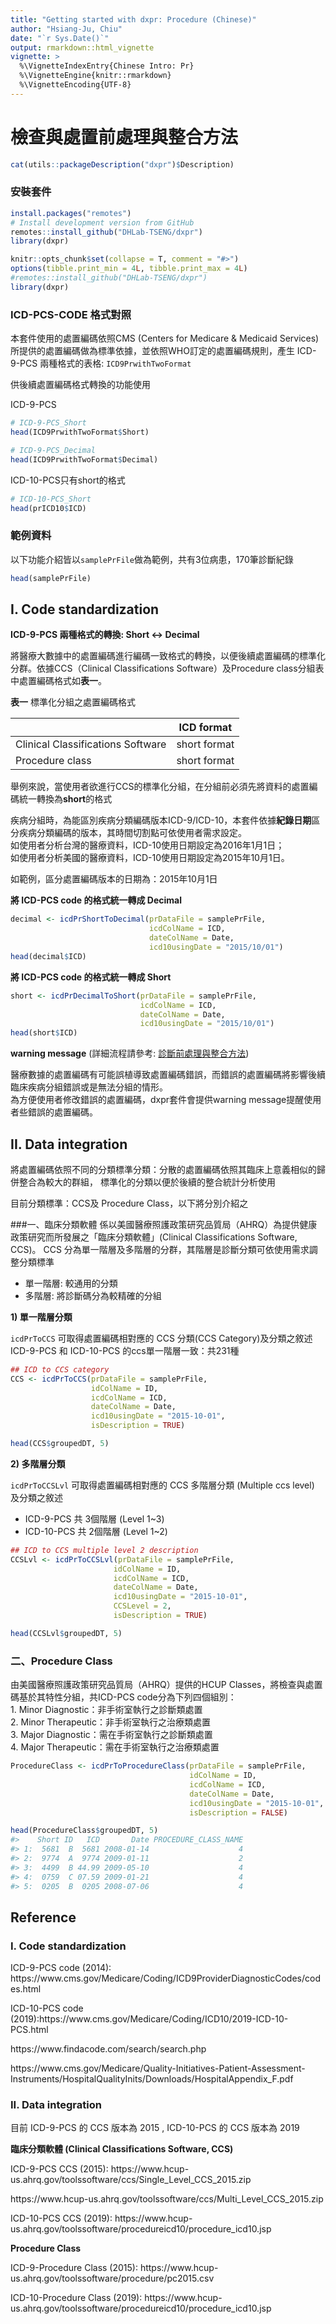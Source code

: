 ```yaml
---
title: "Getting started with dxpr: Procedure (Chinese)"
author: "Hsiang-Ju, Chiu"
date: "`r Sys.Date()`"
output: rmarkdown::html_vignette
vignette: >
  %\VignetteIndexEntry{Chinese Intro: Pr}
  %\VignetteEngine{knitr::rmarkdown}
  %\VignetteEncoding{UTF-8}
---
```



# 檢查與處置前處理與整合方法

```r
cat(utils::packageDescription("dxpr")$Description)
```
### 安裝套件
```r
install.packages("remotes")
# Install development version from GitHub
remotes::install_github("DHLab-TSENG/dxpr")
library(dxpr)
```
```r
knitr::opts_chunk$set(collapse = T, comment = "#>")
options(tibble.print_min = 4L, tibble.print_max = 4L)
#remotes::install_github("DHLab-TSENG/dxpr")
library(dxpr)
```
### ICD-PCS-CODE 格式對照

本套件使用的處置編碼依照CMS (Centers for Medicare & Medicaid Services)所提供的處置編碼做為標準依據，並依照WHO訂定的處置編碼規則，產生 ICD-9-PCS 兩種格式的表格: `ICD9PrwithTwoFormat`

供後續處置編碼格式轉換的功能使用 

ICD-9-PCS
```r
# ICD-9-PCS_Short
head(ICD9PrwithTwoFormat$Short)

# ICD-9-PCS_Decimal
head(ICD9PrwithTwoFormat$Decimal)
```
ICD-10-PCS只有short的格式
```r
# ICD-10-PCS_Short
head(prICD10$ICD)
```
### 範例資料

以下功能介紹皆以`samplePrFile`做為範例，共有3位病患，170筆診斷紀錄
```r
head(samplePrFile)
```
## I. Code standardization

**ICD-9-PCS 兩種格式的轉換: Short <-> Decimal**

將醫療大數據中的處置編碼進行編碼一致格式的轉換，以便後續處置編碼的標準化分群。依據CCS（Clinical Classifications Software）及Procedure class分組表中處置編碼格式如**表一**。

**表一** 標準化分組之處置編碼格式

|   |ICD format|
|--------|----|
|Clinical Classifications Software|short format|
|Procedure class|short format|

舉例來說，當使用者欲進行CCS的標準化分組，在分組前必須先將資料的處置編碼統一轉換為**short**的格式

疾病分組時，為能區別疾病分類編碼版本ICD-9/ICD-10，本套件依據**紀錄日期**區分疾病分類編碼的版本，其時間切割點可依使用者需求設定。  
如使用者分析台灣的醫療資料，ICD-10使用日期設定為2016年1月1日；  
如使用者分析美國的醫療資料，ICD-10使用日期設定為2015年10月1日。 

如範例，區分處置編碼版本的日期為：2015年10月1日

**將 ICD-PCS code 的格式統一轉成 Decimal**

```r
decimal <- icdPrShortToDecimal(prDataFile = samplePrFile,
                               icdColName = ICD, 
                               dateColName = Date,
                               icd10usingDate = "2015/10/01")
head(decimal$ICD)
```
**將 ICD-PCS code 的格式統一轉成 Short**

```r
short <- icdPrDecimalToShort(prDataFile = samplePrFile,
                             icdColName = ICD, 
                             dateColName = Date,
                             icd10usingDate = "2015/10/01")
head(short$ICD)
```
**warning message** (詳細流程請參考: [診斷前處理與整合方法](https://dhlab-tseng.github.io/dxpr/articles/Chi_Diagnosis.html#i--code-standardization))

醫療數據的處置編碼有可能誤植導致處置編碼錯誤，而錯誤的處置編碼將影響後續臨床疾病分組錯誤或是無法分組的情形。  
為方便使用者修改錯誤的處置編碼，dxpr套件會提供warning message提醒使用者些錯誤的處置編碼。  


## II. Data integration
將處置編碼依照不同的分類標準分類：分散的處置編碼依照其臨床上意義相似的歸併整合為較大的群組， 標準化的分類以便於後續的整合統計分析使用

目前分類標準：CCS及 Procedure Class，以下將分別介紹之 

###一、臨床分類軟體 
係以美國醫療照護政策研究品質局（AHRQ）為提供健康政策研究而所發展之「臨床分類軟體」(Clinical Classifications Software, CCS)。 CCS 分為單一階層及多階層的分群，其階層是診斷分類可依使用需求調整分類標準

* 單一階層: 較通用的分類  
* 多階層: 將診斷碼分為較精確的分組  

**1) 單一階層分類**

`icdPrToCCS` 可取得處置編碼相對應的 CCS 分類(CCS Category)及分類之敘述  
ICD-9-PCS 和 ICD-10-PCS 的ccs單一階層一致：共231種
```r
## ICD to CCS category
CCS <- icdPrToCCS(prDataFile = samplePrFile,
                  idColName = ID,
                  icdColName = ICD,        
                  dateColName = Date,
                  icd10usingDate = "2015-10-01",
                  isDescription = TRUE)

head(CCS$groupedDT, 5)
```

**2) 多階層分類**

`icdPrToCCSLvl` 可取得處置編碼相對應的 CCS 多階層分類 (Multiple ccs level) 及分類之敘述

* ICD-9-PCS 共 3個階層 (Level 1~3)  
* ICD-10-PCS 共 2個階層 (Level 1~2)  

```r
## ICD to CCS multiple level 2 description
CCSLvl <- icdPrToCCSLvl(prDataFile = samplePrFile,
                       idColName = ID,
                       icdColName = ICD,        
                       dateColName = Date,
                       icd10usingDate = "2015-10-01",
                       CCSLevel = 2,
                       isDescription = TRUE)

head(CCSLvl$groupedDT, 5)
```

### 二、Procedure Class 
由美國醫療照護政策研究品質局（AHRQ）提供的HCUP Classes，將檢查與處置碼基於其特性分組，共ICD-PCS code分為下列四個組別：  
 1. Minor Diagnostic：非手術室執行之診斷類處置  
 2. Minor Therapeutic：非手術室執行之治療類處置  
 3. Major Diagnostic：需在手術室執行之診斷類處置  
 4. Major Therapeutic：需在手術室執行之治療類處置  
 
```r
ProcedureClass <- icdPrToProcedureClass(prDataFile = samplePrFile,
                                        idColName = ID,
                                        icdColName = ICD,      
                                        dateColName = Date,
                                        icd10usingDate = "2015-10-01",
                                        isDescription = FALSE)
```
```r
head(ProcedureClass$groupedDT, 5)
#>    Short ID   ICD       Date PROCEDURE_CLASS_NAME
#> 1:  5681  B  5681 2008-01-14                    4
#> 2:  9774  A  9774 2009-01-11                    2
#> 3:  4499  B 44.99 2009-05-10                    4
#> 4:  0759  C 07.59 2009-01-21                    4
#> 5:  0205  B  0205 2008-07-06                    4
```

## Reference

### I. Code standardization

ICD-9-PCS code (2014): https://www.cms.gov/Medicare/Coding/ICD9ProviderDiagnosticCodes/codes.html

ICD-10-PCS code (2019):https://www.cms.gov/Medicare/Coding/ICD10/2019-ICD-10-PCS.html

https://www.findacode.com/search/search.php

https://www.cms.gov/Medicare/Quality-Initiatives-Patient-Assessment-Instruments/HospitalQualityInits/Downloads/HospitalAppendix_F.pdf

### II. Data integration

目前 ICD-9-PCS 的 CCS 版本為 2015 , ICD-10-PCS 的 CCS 版本為 2019

**臨床分類軟體 (Clinical Classifications Software, CCS)**

ICD-9-PCS CCS (2015): https://www.hcup-us.ahrq.gov/toolssoftware/ccs/Single_Level_CCS_2015.zip

https://www.hcup-us.ahrq.gov/toolssoftware/ccs/Multi_Level_CCS_2015.zip

ICD-10-PCS CCS (2019): https://www.hcup-us.ahrq.gov/toolssoftware/procedureicd10/procedure_icd10.jsp

**Procedure Class**

ICD-9-Procedure Class (2015): https://www.hcup-us.ahrq.gov/toolssoftware/procedure/pc2015.csv

ICD-10-Procedure Class (2019): https://www.hcup-us.ahrq.gov/toolssoftware/procedureicd10/procedure_icd10.jsp
